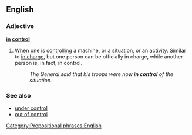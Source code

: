 ==English==

===Adjective===
'''[[in]] [[control]]'''

# When one is [[controlling]] a machine, or a situation, or an activity. Similar to [[in charge]], but one person can be officially in charge, while another person is, in fact, in control.
#:''The General said that his troops were now '''in control''' of the situation.''

===See also===
*[[under control]]
*[[out of control]]

[[Category:Prepositional phrases:English]]